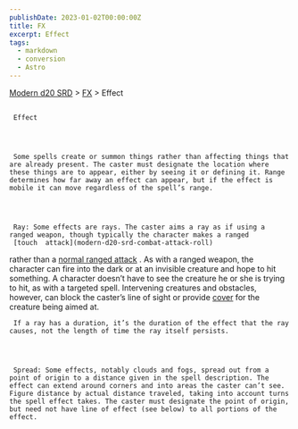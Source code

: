 ```yaml
---
publishDate: 2023-01-02T00:00:00Z
title: FX
excerpt: Effect
tags:
  - markdown
  - conversion
  - Astro
---
```


[Modern d20 SRD](/#modernD20) > [FX](modern-d20-srd-fx-index) > Effect

##

     Effect




     Some spells create or summon things rather than affecting things that are already present. The caster must designate the location where these things are to appear, either by seeing it or defining it. Range determines how far away an effect can appear, but if the effect is mobile it can move regardless of the spell’s range.




     Ray: Some effects are rays. The caster aims a ray as if using a ranged weapon, though typically the character makes a ranged
     [touch  attack](modern-d20-srd-combat-attack-roll)
rather than a
[normal ranged attack](modern-d20-srd-combat-attack-roll)
. As with a ranged weapon, the character can fire into the dark or at an invisible creature and hope to hit something. A character doesn’t have to see the creature he or she is trying to hit, as with a targeted spell. Intervening creatures and obstacles, however, can block the caster’s line of sight or provide
[cover](modern-d20-srd-combat-cover)
for the creature being aimed at.

     If a ray has a duration, it’s the duration of the effect that the ray causes, not the length of time the ray itself persists.




     Spread: Some effects, notably clouds and fogs, spread out from a point of origin to a distance given in the spell description. The effect can extend around corners and into areas the caster can’t see. Figure distance by actual distance traveled, taking into account turns the spell effect takes. The caster must designate the point of origin, but need not have line of effect (see below) to all portions of the effect.
